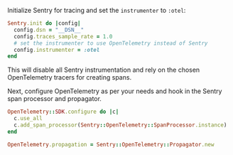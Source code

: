 Initialize Sentry for tracing and set the `instrumenter` to `:otel`:

```ruby {filename:config/initializers/sentry.rb}
Sentry.init do |config|
  config.dsn = "__DSN__"
  config.traces_sample_rate = 1.0
  # set the instrumenter to use OpenTelemetry instead of Sentry
  config.instrumenter = :otel
end
```

This will disable all Sentry instrumentation and rely on the chosen OpenTelemetry tracers for creating spans.

Next, configure OpenTelemetry as per your needs and hook in the Sentry span processor and propagator.

```ruby {filename:config/initializers/otel.rb}
OpenTelemetry::SDK.configure do |c|
  c.use_all
  c.add_span_processor(Sentry::OpenTelemetry::SpanProcessor.instance)
end

OpenTelemetry.propagation = Sentry::OpenTelemetry::Propagator.new
```
